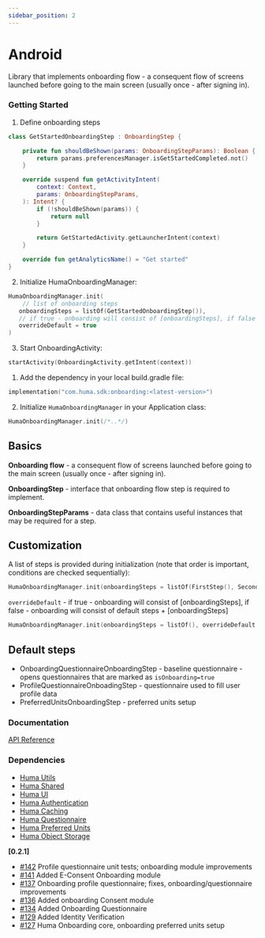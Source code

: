 ```yaml
---
sidebar_position: 2
---
```




# Android
Library that implements onboarding flow - a consequent flow of screens launched before going to the main screen (usually once - after signing in).

### Getting Started
<Tabs>
<TabItem value="example" label="Example" default>

1. Define onboarding steps
```kotlin
class GetStartedOnboardingStep : OnboardingStep {

    private fun shouldBeShown(params: OnboardingStepParams): Boolean {
        return params.preferencesManager.isGetStartedCompleted.not()
    }

    override suspend fun getActivityIntent(
        context: Context,
        params: OnboardingStepParams,
    ): Intent? {
        if (!shouldBeShown(params)) {
            return null
        }

        return GetStartedActivity.getLauncherIntent(context)
    }

    override fun getAnalyticsName() = "Get started"
}
```

2. Initialize HumaOnboardingManager:
```kotlin
HumaOnboardingManager.init(
    // list of onboarding steps
   onboardingSteps = listOf(GetStartedOnboardingStep()),
   // if true - onboarding will consist of [onboardingSteps], if false - onboarding will consist of default steps (described in readme) + [onboardingSteps] 
   overrideDefault = true
)
```
3. Start OnboardingActivity:
```kotlin
startActivity(OnboardingActivity.getIntent(context))
```

</TabItem>
<TabItem value="installing" label="Installing">

1. Add the dependency in your local build.gradle file:
```kotlin
implementation("com.huma.sdk:onboarding:<latest-version>")
```
2. Initialize `HumaOnboardingManager` in your Application class:
```kotlin
HumaOnboardingManager.init(/*..*/)
```

</TabItem>
<TabItem value="readme" label="Readme" default>

## Basics

**Onboarding flow** - a consequent flow of screens launched before going to the main screen (usually once - after signing in).

**OnboardingStep** - interface that onboarding flow step is required to implement. 

**OnboardingStepParams** - data class that contains useful instances that may be required for a step.

## Customization

A list of steps is provided during initialization (note that order is important, conditions are checked sequentially):

```kotlin
HumaOnboardingManager.init(onboardingSteps = listOf(FirstStep(), SecondStep()))
```

`overrideDefault` - if true - onboarding will consist of [onboardingSteps], if false - onboarding will consist of default steps + [onboardingSteps] 

```kotlin
HumaOnboardingManager.init(onboardingSteps = listOf(), overrideDefault = false)
```

## Default steps

* OnboardingQuestionnaireOnboardingStep - baseline questionnaire - opens questionnaires that are marked as `isOnboarding=true`
* ProfileQuestionnaireOnboadingStep - questionnaire used to fill user profile data
* PreferredUnitsOnboardingStep - preferred units setup


 ### Documentation
[API Reference](https://github.com/huma-engineering/huma-android-sdk/releases)

### Dependencies
- [Huma Utils](../Utilities/Android.mdx)
- [Huma Shared](../Shared%20Models/Android.mdx)
- [Huma UI](../UI/Android.mdx)
- [Huma Authentication](../Authentication/Android.mdx)
- [Huma Caching](../Caching/Android.mdx)
- [Huma Questionnaire](../Questionnaire/Android.mdx)
- [Huma Preferred Units](../Preferred%20Units/Android.mdx)
- [Huma Object Storage](../Object%20Storage/Android.mdx)

</TabItem>
<TabItem value="changelog" label="Changelog">

**[0.2.1]**

  - [#142](https://github.com/huma-engineering/huma-android-sdk/pull/142) Profile questionnaire unit tests; onboarding module improvements
  - [#141](https://github.com/huma-engineering/huma-android-sdk/pull/141) Added E-Consent Onboarding module
  - [#137](https://github.com/huma-engineering/huma-android-sdk/pull/137) Onboarding profile questionnaire; fixes, onboarding/questionnaire improvements
  - [#136](https://github.com/huma-engineering/huma-android-sdk/pull/136) Added onboarding Consent module
  - [#134](https://github.com/huma-engineering/huma-android-sdk/pull/134) Added Onboarding Questionnaire
  - [#129](https://github.com/huma-engineering/huma-android-sdk/pull/129) Added Identity Verification
  - [#127](https://github.com/huma-engineering/huma-android-sdk/pull/127) Huma Onboarding core, onboarding preferred units setup

</TabItem>
</Tabs>